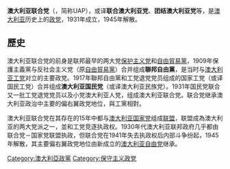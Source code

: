 {{Expand language|1=en|time=2021-04-11T13:17:05+00:00}}
{{Unreferenced|time=2021-04-11T13:17:05+00:00}}
{{noteTA
|1=zh-cn:澳大利亚;zh-tw:澳洲;zh-hk:澳洲
}}
'''澳大利亚联合党'''（{{lang-en|United Australia Party}}，简称UAP），或译'''联合澳大利亚党'''、'''团结澳大利亚党'''等，是[[澳大利亚|澳大利亚]]历史上的[[政党|政党]]，1931年成立，1945年解散。

== 歷史 ==
澳大利亚联合党的前身是联邦最早的两大党[[保护主义党|保护主义党]]和[[自由貿易黨|自由貿易黨]]，1909年保護主義黨与反社会主义党（原[[自由貿易黨|自由貿易黨]]）合并组成'''聯邦自由黨'''，是当时与[[澳大利亚工党|澳大利亚工党]]对立的主要政党。1917年聯邦自由黨和工党退党党员组成的国家工党（或译国民工党）合并组成'''澳大利亚国民党'''（或译澳大利亚民族党）。1931年国民党联合又一批工党退党党员以及小党澳大利亚人党，组成澳大利亚联合党。联合党继承澳大利亚政治中主要的偏右翼政党地位，與工黨相對。

澳大利亚联合党在其存在的15年中都与[[澳大利亚国家党|澳大利亚国家党]]组成[[联盟_(澳洲)|联盟]]，联盟成為澳大利亚的两大党派之一，並和工党竞逐执政权。1930年代澳大利亚联邦政府几乎都由联合党－国家党联盟执政，但联合党在1941年失去执政权后内部斗争纷起，1945年解散，其主要偏右翼政党地位由新成立的[[澳大利亚自由党|澳大利亚自由党]]继承。

[[Category:澳大利亞政黨|Category:澳大利亞政黨]]
[[Category:保守主义政党|Category:保守主义政党]]